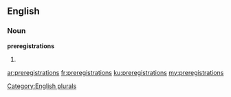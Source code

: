 ==English==

===Noun===
'''preregistrations'''

# {{plural of|[[preregistration]]}}

[[Category:English plurals]]

[[ar:preregistrations]]
[[fr:preregistrations]]
[[ku:preregistrations]]
[[my:preregistrations]]